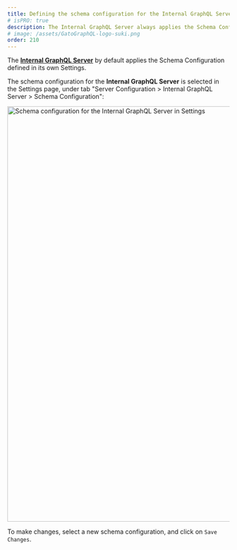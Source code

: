 ```yaml
---
title: Defining the schema configuration for the Internal GraphQL Server
# isPRO: true
description: The Internal GraphQL Server always applies the Schema Configuration defined in its own Settings.
# image: /assets/GatoGraphQL-logo-suki.png
order: 210
---
```


The **[Internal GraphQL Server](/extensions-reference/internal-graphql-server)** by default applies the Schema Configuration defined in its own Settings.

The schema configuration for the **Internal GraphQL Server** is selected in the Settings page, under tab "Server Configuration > Internal GraphQL Server > Schema Configuration":

<Image
  src="/assets/guides/upstream-pro/settings-schema-configuration-for-internal-graphql-server.png"
  width="1024"
  height="940"
  alt="Schema configuration for the Internal GraphQL Server in Settings"
  caption="Schema configuration for the Internal GraphQL Server in Settings"
/>

To make changes, select a new schema configuration, and click on `Save Changes`.
